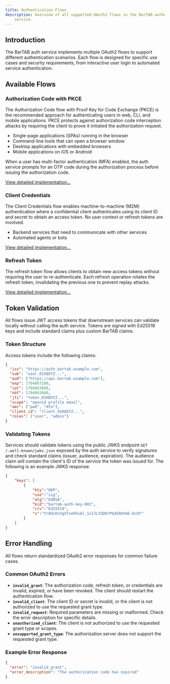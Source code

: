 ```yaml
---
title: Authentication Flows
description: Overview of all supported OAuth2 flows in the BarTAB authentication
    service.
---
```


## Introduction

The BarTAB auth service implements multiple OAuth2 flows to support different
authentication scenarios. Each flow is designed for specific use cases and
security requirements, from interactive user login to automated service
authentication.

## Available Flows

### Authorization Code with PKCE

The Authorization Code flow with Proof Key for Code Exchange (PKCE) is the
recommended approach for authenticating users in web, CLI, and mobile
applications. PKCE protects against authorization code interception attacks by
requiring the client to prove it initiated the authorization request. 

- Single-page applications (SPAs) running in the browser
- Command-line tools that can open a browser window
- Desktop applications with embedded browsers
- Mobile applications on iOS or Android

When a user has multi-factor authentication (MFA) enabled, the auth service
prompts for an OTP code during the authorization process before issuing the
authorization code. 

[View detailed implementation...](/docs/auth/flows/pkce)

### Client Credentials

The Client Credentials flow enables machine-to-machine (M2M) authentication 
where a confidential client authenticates using its client ID and secret to 
obtain an access token. No user context or refresh tokens are involved.

- Backend services that need to communicate with other services
- Automated agents or bots

[View detailed implementation...](/docs/auth/flows/client)

### Refresh Token

The refresh token flow allows clients to obtain new access tokens without
requiring the user to re-authenticate. Each refresh operation rotates the
refresh token, invalidating the previous one to prevent replay attacks.

[View detailed implementation...](/docs/auth/flows/refresh)

## Token Validation

All flows issue JWT access tokens that downstream services can validate
locally without calling the auth service. Tokens are signed with Ed25519
keys and include standard claims plus custom BarTAB claims.

### Token Structure

Access tokens include the following claims:

```json
{
  "iss": "https://auth.bartab.example.com",
  "sub": "user_01HQXYZ...",
  "aud": ["https://api.bartab.example.com"],
  "exp": 1704067200,
  "iat": 1704063600,
  "nbf": 1704063600,
  "jti": "token_01HQXYZ...",
  "scope": "openid profile email",
  "amr": ["pwd", "mfa"],
  "client_id": "client_01HQXYZ...",
  "roles": ["user", "admin"]
}
```

### Validating Tokens

Services should validate tokens using the public JWKS endpoint 
`GET /.well-known/jwks.json` exposed by the auth service to verify
signatures and check standard claims (issuer, audience, expiration). The 
audience claim will contain the client's ID of the service the token was issued
for. The following is an example JWKS response:

```json
{
    "keys": [
        {
            "kty":"OKP",
            "use":"sig",
            "alg":"EdDSA",
            "kid":"bartab-auth-key-001",
            "crv":"Ed25519",
            "x":"YrAOcDsVgXTxeH5xAl_1x1JLYGD0rPb45O4XmE-6cDY"
        }
    ]
}
```

## Error Handling

All flows return standardized OAuth2 error responses for common failure cases.

### Common OAuth2 Errors

- **`invalid_grant`**: The authorization code, refresh token, or credentials are
invalid, expired, or have been revoked. The client should restart the
authentication flow.
- **`invalid_client`**: The client ID or secret is invalid, or the client is not
authorized to use the requested grant type.
- **`invalid_request`**: Required parameters are missing or malformed. Check the
error description for specific details.
- **`unauthorized_client`**: The client is not authorized to use the requested
grant type or scopes.
- **`unsupported_grant_type`**: The authorization server does not support the
requested grant type.

### Example Error Response

```json
{
  "error": "invalid_grant",
  "error_description": "The authorization code has expired"
}
```
